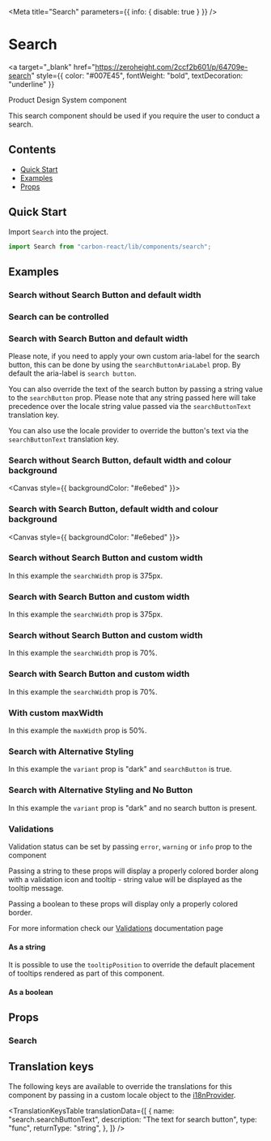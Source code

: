 


<Meta title="Search" parameters={{ info: { disable: true } }} />

# Search

<a
  target="_blank"
  href="https://zeroheight.com/2ccf2b601/p/64709e-search"
  style={{ color: "#007E45", fontWeight: "bold", textDecoration: "underline" }}
>
  Product Design System component
</a>

This search component should be used if you require the user to conduct a search.

## Contents

- [Quick Start](#quick-start)
- [Examples](#examples)
- [Props](#props)

## Quick Start

Import `Search` into the project.

```javascript
import Search from "carbon-react/lib/components/search";
```

## Examples

### Search without Search Button and default width

<Canvas>
  <Story name="default" story={stories.Default} />
</Canvas>

### Search can be controlled

<Canvas>
  <Story name="controlled" story={stories.Controlled} />
</Canvas>

### Search with Search Button and default width

Please note, if you need to apply your own custom aria-label for the search button, this can be done by using the `searchButtonAriaLabel` prop. By default the aria-label is `search button`.

<Canvas>
  <Story name="with SearchButton" story={stories.WithSearchButton} />
</Canvas>

You can also override the text of the search button by passing a string value to the `searchButton` prop.
Please note that any string passed here will take precedence over the locale string value passed via the 
`searchButtonText` translation key.

<Canvas>
  <Story name="with SearchButton as string" story={stories.WithSearchButtonPropTextOverride} />
</Canvas>

You can also use the locale provider to override the button's text via the `searchButtonText` translation key.

<Canvas>
  <Story name="with SearchButton and locale override" story={stories.WithSearchButtonLocaleOverride} />
</Canvas>

### Search without Search Button, default width and colour background

<Canvas style={{ backgroundColor: "#e6ebed" }}>
  <Story
    name="default with colour background"
    story={stories.DefaultWithColourBackground}
  />
</Canvas>

### Search with Search Button, default width and colour background

<Canvas style={{ backgroundColor: "#e6ebed" }}>
  <Story
    name="with SearchButton and colour background"
    story={stories.WithSearchButtonAndColourBackground}
  />
</Canvas>

### Search without Search Button and custom width

In this example the `searchWidth` prop is 375px.

<Canvas>
  <Story name="custom Width using px" story={stories.CustomWidthUsingPx} />
</Canvas>

### Search with Search Button and custom width

In this example the `searchWidth` prop is 375px.

<Canvas>
  <Story
    name="with SearchButton and Custom Width using px"
    story={stories.WithSearchButtonAndCustomWidthUsingPx}
  />
</Canvas>

### Search without Search Button and custom width

In this example the `searchWidth` prop is 70%.

<Canvas>
  <Story
    name="custom Width using %"
    story={stories.CustomWidthUsingPercentage}
  />
</Canvas>

### Search with Search Button and custom width

In this example the `searchWidth` prop is 70%.

<Canvas>
  <Story
    name="with SearchButton and Custom Width using %"
    story={stories.WithSearchButtonAndCustomWidthUsingPercentage}
  />
</Canvas>

### With custom maxWidth

In this example the `maxWidth` prop is 50%.

<Canvas>
  <Story name="with custom maxWidth" story={stories.WithCustomMaxWidth} />
</Canvas>

### Search with Alternative Styling

In this example the `variant` prop is "dark" and `searchButton` is true.

<Canvas>
  <Story name="with Alt Styling" story={stories.WithAltStyling} />
</Canvas>

### Search with Alternative Styling and No Button

In this example the `variant` prop is "dark" and no search button is present.

<Canvas>
  <Story
    name="with Alt Styling and no button"
    story={stories.WithAltStylingAndNoButton}
  />
</Canvas>

### Validations

Validation status can be set by passing `error`, `warning` or `info` prop to the component

Passing a string to these props will display a properly colored border along with a validation icon and tooltip - string value will be displayed as the tooltip message.

Passing a boolean to these props will display only a properly colored border.

For more information check our [Validations](?path=/docs/documentation-validations--page "Validations") documentation page

#### As a string

<Canvas>
  <Story
    name="validations - string - component"
    story={stories.ValidationsStringComponent}
  />
</Canvas>

It is possible to use the `tooltipPosition` to override the default placement of tooltips rendered as part of this component.

<Canvas>
  <Story
    name="validations - string - with tooltipPosition overriden - component"
    story={stories.ValidationsStringWithTooltipPositionOverridenComponent}
  />
</Canvas>

#### As a boolean

<Canvas>
  <Story name="validations - boolean" story={stories.ValidationsBoolean} />
</Canvas>

## Props

### Search

<StyledSystemProps of={Search} noHeader margin />

## Translation keys

The following keys are available to override the translations for this component by passing in a custom locale object
to the [i18nProvider](https://carbon.sage.com/?path=/story/documentation-i18n--page).

<TranslationKeysTable
  translationData={[
    {
      name: "search.searchButtonText",
      description: "The text for search button",
      type: "func",
      returnType: "string",
    },
  ]}
/>